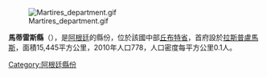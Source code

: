 [[Image:Martires_department.gif|right]]

{{Coord|43|43|S|67|15|W|display=title}}

'''馬蒂雷斯縣'''（{{lang-es|Departamento Mártires}}），是[[阿根廷|阿根廷]]的縣份，位於該國中部[[丘布特省|丘布特省]]，首府設於[[拉斯普盧馬斯|拉斯普盧馬斯]]，面積15,445平方公里，2010年人口778，人口密度每平方公里0.1人。

{{Argentina-geo-stub}}
[[Category:阿根廷縣份|Category:阿根廷縣份]]